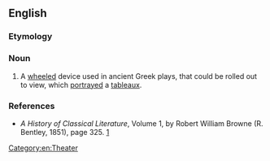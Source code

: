 ==English==
{{wikipedia|εκκύκλημα|lang=el|sc=Grek}}

===Etymology===
{{term|ἐκκύκλημα|sc=polytonic|lang=grc}}

===Noun===
{{en-noun|pl2=eccyclemata}} 

# A [[wheeled]] device used in ancient Greek plays, that could be rolled out to view, which [[portray]]ed a [[tableaux]].

===References===
*''A History of Classical Literature'', Volume 1, by Robert William Browne (R. Bentley, 1851), page 325. [http://books.google.com/books?id=B14ZAAAAYAAJ&pg=PA352&dq=Eccyclema&ei=yOq3SY_mIp3wkQSZwLWaDg]

[[Category:en:Theater]]